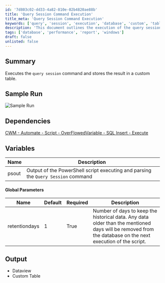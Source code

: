 ```yaml
---
id: '7d803c02-dd33-4a82-810e-02b4820ae88b'
title: 'Query Session Command Execution'
title_meta: 'Query Session Command Execution'
keywords: ['query', 'session', 'execution', 'database', 'custom', 'table']
description: 'This document outlines the execution of the query session command and how to store the results in a custom table. It includes sample runs, dependencies, variable descriptions, global parameters, and output details.'
tags: ['database', 'performance', 'report', 'windows']
draft: false
unlisted: false
---
```

## Summary

Executes the `query session` command and stores the result in a custom table.

## Sample Run

![Sample Run](../../../static/img/Windows-Sessions-DV,-Globals/image_1.png)

## Dependencies

[CWM - Automate - Script - OverFlowedVariable - SQL Insert - Execute](https://proval.itglue.com/DOC-5078775-10546355)

## Variables

| Name  | Description                                                                                     |
|-------|-------------------------------------------------------------------------------------------------|
| psout | Output of the PowerShell script executing and parsing the `Query Session` command              |

#### Global Parameters

| Name          | Default | Required | Description                                                                                                           |
|---------------|---------|----------|-----------------------------------------------------------------------------------------------------------------------|
| retentiondays | 1       | True     | Number of days to keep the historical data. Any data older than the mentioned days will be removed from the database on the next execution of the script. |

## Output

- Dataview
- Custom Table












